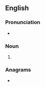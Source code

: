 {{also|Sterns}}
==English==

===Pronunciation===
* {{IPA|en|/ˈstɜː(ɹ)nz/}}
{{rfap|en}}

===Noun===
{{head|en|noun form}}

# {{plural of|en|stern}}

===Anagrams===
* {{anagrams|en|a=enrsst|Snerts|snerts}}